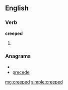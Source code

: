 ==English==

===Verb===
'''creeped'''

# {{past of|[[creep]]}}

===Anagrams===
* {{alphagram|cdeeepr}}
* [[precede#English|precede]]

[[mg:creeped]]
[[simple:creeped]]
